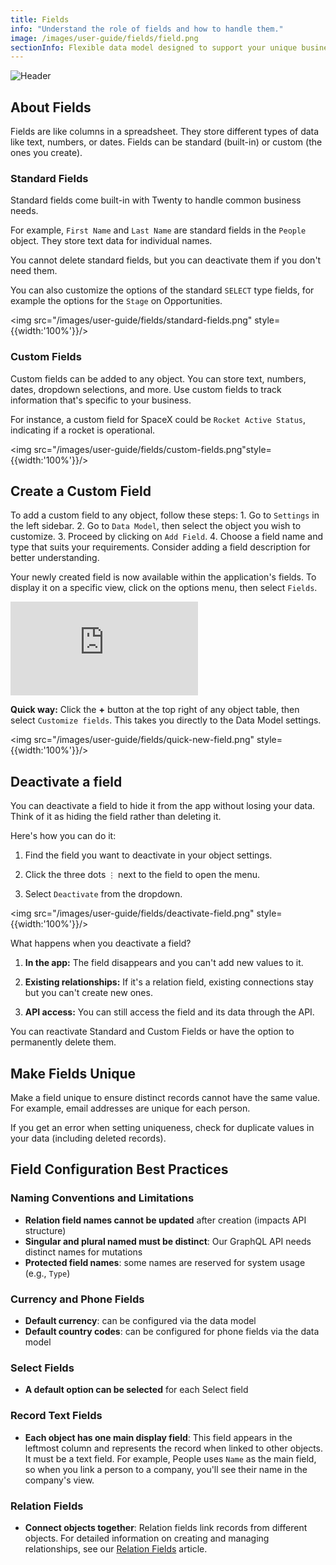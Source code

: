 ```yaml
---
title: Fields
info: "Understand the role of fields and how to handle them."
image: /images/user-guide/fields/field.png
sectionInfo: Flexible data model designed to support your unique business processes
---
```

<Frame>
  <img src="/images/user-guide/fields/field.png" alt="Header" />
</Frame>

## About Fields

Fields are like columns in a spreadsheet. They store different types of data like text, numbers, or dates. Fields can be standard (built-in) or custom (the ones you create).

### Standard Fields

Standard fields come built-in with Twenty to handle common business needs.

For example, `First Name` and `Last Name` are standard fields in the `People` object. They store text data for individual names.

You cannot delete standard fields, but you can deactivate them if you don't need them.

You can also customize the options of the standard ```SELECT``` type fields, for example the options for the ```Stage``` on Opportunities.

<img src="/images/user-guide/fields/standard-fields.png" style={{width:'100%'}}/>

### Custom Fields

Custom fields can be added to any object. You can store text, numbers, dates, dropdown selections, and more. Use custom fields to track information that's specific to your business.

For instance, a custom field for SpaceX could be `Rocket Active Status`, indicating if a rocket is operational.

<img src="/images/user-guide/fields/custom-fields.png"style={{width:'100%'}}/>

## Create a Custom Field

To add a custom field to any object, follow these steps:
	1.	Go to `Settings` in the left sidebar.
	2.	Go to `Data Model`, then select the object you wish to customize.
	3.	Proceed by clicking on `Add Field`.
	4.	Choose a field name and type that suits your requirements. Consider adding a field description for better understanding.

Your newly created field is now available within the application's fields. To display it on a specific view, click on the options menu, then select `Fields`.

<div style={{padding:'71.15% 0 0 0', position:'relative', margin: '32px 0px 0px'}}>
  <iframe
    src="https://player.vimeo.com/video/927628219?autoplay=1&loop=1&autopause=0&background=1&amp;app_id=58479"
    frameBorder="0"
    allow="autoplay; fullscreen; picture-in-picture; clipboard-write"
    style={{
      position:'absolute',
      top:0,
      left:0,
      width:'100%',
      height:'100%',
      borderRadius: '16px',
      border:'2px solid black'
    }}
    title="Export data"
  ></iframe>
</div>
<script src="https://player.vimeo.com/api/player.js"></script>

**Quick way:** Click the **+** button at the top right of any object table, then select `Customize fields`. This takes you directly to the Data Model settings.

<img src="/images/user-guide/fields/quick-new-field.png" style={{width:'100%'}}/>

## Deactivate a field

You can deactivate a field to hide it from the app without losing your data. Think of it as hiding the field rather than deleting it.

Here's how you can do it:

1. Find the field you want to deactivate in your object settings.

2. Click the three dots `⋮` next to the field to open the menu.

3. Select `Deactivate` from the dropdown.

<img src="/images/user-guide/fields/deactivate-field.png" style={{width:'100%'}}/>

What happens when you deactivate a field?

1. **In the app:** The field disappears and you can't add new values to it.

2. **Existing relationships:** If it's a relation field, existing connections stay but you can't create new ones.

3. **API access:** You can still access the field and its data through the API.

You can reactivate Standard and Custom Fields or have the option to permanently delete them.

## Make Fields Unique

Make a field unique to ensure distinct records cannot have the same value. For example, email addresses are unique for each person.

If you get an error when setting uniqueness, check for duplicate values in your data (including deleted records).

## Field Configuration Best Practices

### Naming Conventions and Limitations
- **Relation field names cannot be updated** after creation (impacts API structure)
- **Singular and plural named must be distinct**: Our GraphQL API needs distinct names for mutations
- **Protected field names**: some names are reserved for system usage (e.g., ```Type```)

### Currency and Phone Fields
- **Default currency**: can be configured via the data model
- **Default country codes**: can be configured for phone fields via the data model

### Select Fields
- **A default option can be selected** for each Select field

### Record Text Fields
- **Each object has one main display field**: This field appears in the leftmost column and represents the record when linked to other objects. It must be a text field. For example, People uses `Name` as the main field, so when you link a person to a company, you'll see their name in the company's view.

### Relation Fields
- **Connect objects together**: Relation fields link records from different objects. For detailed information on creating and managing relationships, see our [Relation Fields](/user-guide/data-model/relation-fields) article.


